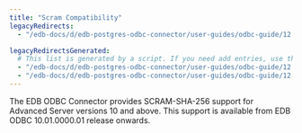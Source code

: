 ```yaml
---
title: "Scram Compatibility"
legacyRedirects:
  - "/edb-docs/d/edb-postgres-odbc-connector/user-guides/odbc-guide/12.2.0.2/security_and_encryption.html"

legacyRedirectsGenerated:
  # This list is generated by a script. If you need add entries, use the `legacyRedirects` key.
  - "/edb-docs/d/edb-postgres-odbc-connector/user-guides/odbc-guide/12.2.0.2/scram_compatibility.html"
  - "/edb-docs/d/edb-postgres-odbc-connector/user-guides/odbc-guide/12.2.0.1/scram_compatibility.html"
---
```


<div id="scram_compatibility" class="registered_link"></div>

The EDB ODBC Connector provides SCRAM-SHA-256 support for Advanced Server versions 10 and above. This support is available from EDB ODBC 10.01.0000.01 release onwards.

